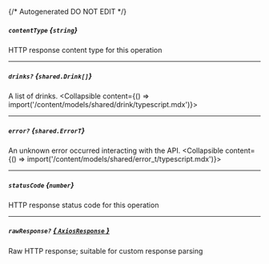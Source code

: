 {/* Autogenerated DO NOT EDIT  */}

##### `contentType` *{`string`}*
HTTP response content type for this operation

---
##### `drinks?` *{`shared.Drink[]`}*
A list of drinks.
<Collapsible content={() => import('/content/models/shared/drink/typescript.mdx')}>
</Collapsible>

---
##### `error?` *{`shared.ErrorT`}*
An unknown error occurred interacting with the API.
<Collapsible content={() => import('/content/models/shared/error_t/typescript.mdx')}>
</Collapsible>

---
##### `statusCode` *{`number`}*
HTTP response status code for this operation

---
##### `rawResponse?` [*{ `AxiosResponse` }*](https://axios-http.com/docs/res_schema)
Raw HTTP response; suitable for custom response parsing

